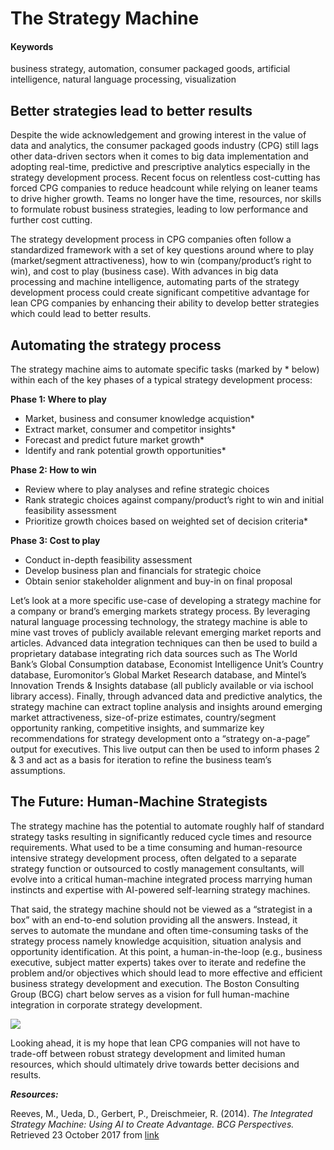 # The Strategy Machine {#strategymachine}

#### Keywords {-}

business strategy, automation, consumer packaged goods, artificial intelligence, natural language processing, visualization

## Better strategies lead to better results {-}

Despite the wide acknowledgement and growing interest in the value of data and analytics, the consumer packaged goods industry (CPG) still lags other data-driven sectors when it comes to big data implementation and adopting real-time, predictive and prescriptive analytics especially in the strategy development process. Recent focus on relentless cost-cutting has forced CPG companies to reduce headcount while relying on leaner teams to drive higher growth. Teams no longer have the time, resources, nor skills to formulate robust business strategies, leading to low performance and further cost cutting. 

The strategy development process in CPG companies often follow a standardized framework with a set of key questions around where to play (market/segment attractiveness), how to win (company/product's right to win), and cost to play (business case). With advances in big data processing and machine intelligence, automating parts of the strategy development process could create significant competitive advantage for lean CPG companies by enhancing their ability to develop better strategies which could lead to better results. 

## Automating the strategy process {-}

The strategy machine aims to automate specific tasks (marked by * below) within each of the key phases of a typical strategy development process: 

**Phase 1: Where to play**

- Market, business and consumer knowledge acquistion*
- Extract market, consumer and competitor insights*
- Forecast and predict future market growth*
- Identify and rank potential growth opportunities*

**Phase 2: How to win**

- Review where to play analyses and refine strategic choices
- Rank strategic choices against company/product's right to win and initial feasibility assessment
- Prioritize growth choices based on weighted set of decision criteria*

**Phase 3: Cost to play**

- Conduct in-depth feasibility assessment
- Develop business plan and financials for strategic choice
- Obtain senior stakeholder alignment and buy-in on final proposal

Let's look at a more specific use-case of developing a strategy machine for a company or brand's emerging markets strategy process. By leveraging natural language processing technology, the strategy machine is able to mine vast troves of publicly available relevant emerging market reports and articles. Advanced data integration techniques can then be used to build a proprietary database integrating rich data sources such as The World Bank's Global Consumption database, Economist Intelligence Unit's Country database, Euromonitor's Global Market Research database, and Mintel's Innovation Trends & Insights database (all publicly available or via ischool library access). Finally, through advanced data and predictive analytics, the strategy machine can extract topline analysis and insights around emerging market attractiveness, size-of-prize estimates, country/segment opportunity ranking, competitive insights, and summarize key recommendations for strategy development onto a "strategy on-a-page" output for executives. This live output can then be used to inform phases 2 & 3 and act as a basis for iteration to refine the business team's assumptions.


## The Future: Human-Machine Strategists {-}

The strategy machine has the potential to automate roughly half of standard strategy tasks resulting in significantly reduced cycle times and resource requirements. What used to be a time consuming and human-resource intensive strategy development process, often delgated to a separate strategy function or outsourced to costly management consultants, will evolve into a critical human-machine integrated process marrying human instincts and expertise with AI-powered self-learning strategy machines. 

That said, the strategy machine should not be viewed as a "strategist in a box" with an end-to-end solution providing all the answers. Instead, it serves to automate the mundane and often time-consuming tasks of the strategy process namely knowledge acquisition, situation analysis and opportunity identification. At this point, a human-in-the-loop (e.g., business executive, subject matter experts) takes over to iterate and redefine the problem and/or objectives which should lead to more effective and efficient business strategy development and execution. The Boston Consulting Group (BCG) chart below serves as a vision for full human-machine integration in corporate strategy development.

![](bcgchart.png)

Looking ahead, it is my hope that lean CPG companies will not have to trade-off between robust strategy development and limited human resources, which should ultimately drive towards better decisions and results. 


***Resources:***

Reeves, M., Ueda, D., Gerbert, P., Dreischmeier, R. (2014). *The Integrated Strategy Machine: Using AI to Create Advantage. BCG Perspectives.* Retrieved 23 October 2017 from [link](https://www.bcgperspectives.com/content/articles/strategy-technology-digital-integrated-strategy-machine-using-ai-create-advantage/)